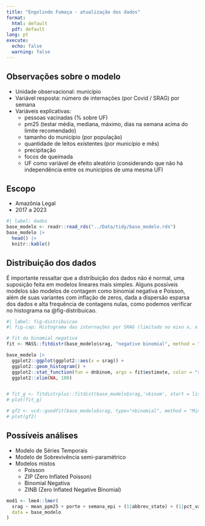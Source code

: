 ```yaml
---
title: "Engolindo Fumaça - atualização dos dados"
format: 
  html: default
  pdf: default
lang: pt
execute: 
  echo: false
  warning: false
---
```


## Observações sobre o modelo

- Unidade observacional: município
- Variável resposta: número de internações (por Covid / SRAG) por semana
- Variáveis explicativas:
  - pessoas vacinadas (% sobre UF)
  - pm25 (testar média, mediana, máximo, dias na semana acima do limite recomendado)
  - tamanho do município (por população)
  - quantidade de leitos existentes (por município e mês)
  - precipitação
  - focos de queimada
  - UF como variável de efeito aleatório (considerando que não há independência entre os municípios de uma mesma UF)

## Escopo

- Amazônia Legal
- 2017 a 2023

```r
#| label: dados
base_modelo <- readr::read_rds("../Data/tidy/base_modelo.rds")
base_modelo |>
  head() |>
  knitr::kable()
```

## Distribuição dos dados

É importante ressaltar que a distribuição dos dados não é normal, uma suposição feita em modelos lineares mais simples. Alguns possíveis modelos são modelos de contagem como binomial negativa e Poisson, além de suas variantes com inflação de zeros, dada a dispersão esparsa dos dados e alta frequência de contagens nulas, como podemos verificar no histograma na @fig-distribuicao.

```r
#| label: fig-distribuicao
#| fig-cap: Histograma das internações por SRAG (limitado no eixo x, x < 100)

# fit da binomial negativa
fit <- MASS::fitdistr(base_modelo$srag, "negative binomial", method = "SANN")

base_modelo |>
  ggplot2::ggplot(ggplot2::aes(x = srag)) +
  ggplot2::geom_histogram() +
  ggplot2::stat_function(fun = dnbinom, args = fit$estimate, color = "red") +
  ggplot2::xlim(NA, 100)


# fit_g <- fitdistrplus::fitdist(base_modelo$srag,'nbinom', start = list(mu = 7, size = 0.03)) 
# plot(fit_g)

# gf2 <- vcd::goodfit(base_modelo$srag, type="nbinomial", method = "MinChisq")
# plot(gf2)
```


## Possíveis análises

- Modelo de Séries Temporais
- Modelo de Sobrevivência semi-paramétrico
- Modelos mistos
  - Poisson 
  - ZIP (Zero Inflated Poisson)
  - Binomial Negativa
  - ZINB (Zero Inflated Negative Binomial)


```r
mod1 <- lme4::lmer(
  srag ~ mean_ppm25 + porte + semana_epi + (1|abbrev_state) + (1|pct_vacinada),
  data = base_modelo
)
```

